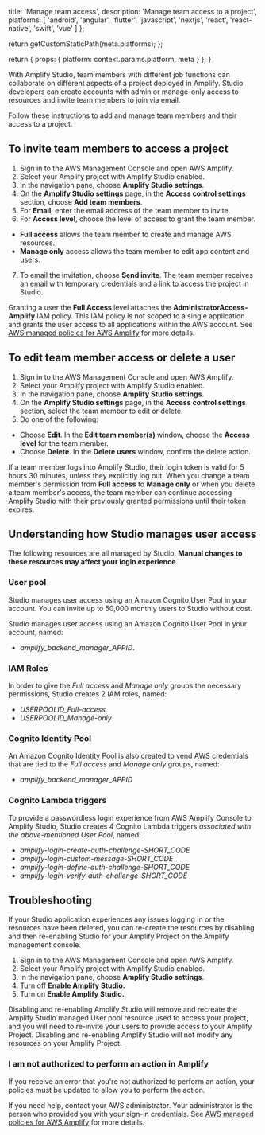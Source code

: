 
  title: 'Manage team access',
  description: 'Manage team access to a project',
  platforms: [
    'android',
    'angular',
    'flutter',
    'javascript',
    'nextjs',
    'react',
    'react-native',
    'swift',
    'vue'
  ]
};

  return getCustomStaticPath(meta.platforms);
};

  return {
    props: {
      platform: context.params.platform,
      meta
    }
  };
}

With Amplify Studio, team members with different job functions can collaborate on different aspects of a project deployed in Amplify. Studio developers can create accounts with admin or manage-only access to resources and invite team members to join via email.

Follow these instructions to add and manage team members and their access to a project.

## To invite team members to access a project

1. Sign in to the AWS Management Console and open AWS Amplify.
2. Select your Amplify project with Amplify Studio enabled.
3. In the navigation pane, choose **Amplify Studio settings**.
4. On the **Amplify Studio settings** page, in the **Access control settings** section, choose **Add team members**.
5. For **Email**, enter the email address of the team member to invite.
6. For **Access level**, choose the level of access to grant the team member.

- **Full access** allows the team member to create and manage AWS resources.
- **Manage only** access allows the team member to edit app content and users.

7. To email the invitation, choose **Send invite**. The team member receives an email with temporary credentials and a link to access the project in Studio.

<Callout warning>

Granting a user the **Full Access** level attaches the **AdministratorAccess-Amplify** IAM policy. This IAM policy is not scoped to a single application and grants the user access to all applications within the AWS account. See [AWS managed policies for AWS Amplify](https://docs.aws.amazon.com/amplify/latest/userguide/security-iam-awsmanpol.html) for more details.

</Callout>

## To edit team member access or delete a user

1. Sign in to the AWS Management Console and open AWS Amplify.
2. Select your Amplify project with Amplify Studio enabled.
3. In the navigation pane, choose **Amplify Studio settings**.
4. On the **Amplify Studio settings** page, in the **Access control settings** section, select the team member to edit or delete.
5. Do one of the following:

- Choose **Edit**. In the **Edit team member(s)** window, choose the **Access level** for the team member.
- Choose **Delete**. In the **Delete users** window, confirm the delete action.

<Callout warning>

If a team member logs into Amplify Studio, their login token is valid for 5 hours 30 minutes, unless they explicitly log out. When you change a team member's permission from **Full access** to **Manage only** or when you delete a team member's access, the team member can continue accessing Amplify Studio with their previously granted permissions until their token expires.

</Callout>

## Understanding how Studio manages user access

<Callout warning>

The following resources are all managed by Studio. **Manual changes to these resources may affect your login experience**.

</Callout>

### User pool

Studio manages user access using an Amazon Cognito User Pool in your account. You can invite up to 50,000 monthly users to Studio without cost.

Studio manages user access using an Amazon Cognito User Pool in your account, named:

- _amplify_backend_manager_APPID_.

### IAM Roles

In order to give the _Full access_ and _Manage only_ groups the necessary permissions, Studio creates 2 IAM roles, named:

- _USERPOOLID_Full-access_
- _USERPOOLID_Manage-only_

### Cognito Identity Pool

An Amazon Cognito Identity Pool is also created to vend AWS credentials that are tied to the _Full access_ and _Manage only_ groups, named:

- _amplify_backend_manager_APPID_

### Cognito Lambda triggers

To provide a passwordless login experience from AWS Amplify Console to Amplify Studio, Studio creates 4 Cognito Lambda triggers _associated with the above-mentioned User Pool_, named:

- _amplify-login-create-auth-challenge-SHORT_CODE_
- _amplify-login-custom-message-SHORT_CODE_
- _amplify-login-define-auth-challenge-SHORT_CODE_
- _amplify-login-verify-auth-challenge-SHORT_CODE_

## Troubleshooting

If your Studio application experiences any issues logging in or the resources have been deleted, you can re-create the resources by disabling and then re-enabling Studio for your Amplify Project on the Amplify management console.

1. Sign in to the AWS Management Console and open AWS Amplify.
2. Select your Amplify project with Amplify Studio enabled.
3. In the navigation pane, choose **Amplify Studio settings**.
4. Turn off **Enable Amplify Studio.**
5. Turn on **Enable Amplify Studio.**

<Callout warning>
  Disabling and re-enabling Amplify Studio will remove and recreate the Amplify
  Studio managed User pool resource used to access your project, and you will
  need to re-invite your users to provide access to your Amplify Project.
  Disabling and re-enabling Amplify Studio will not modify any resources on your
  Amplify Project.
</Callout>

### I am not authorized to perform an action in Amplify

If you receive an error that you're not authorized to perform an action, your policies must be updated to allow you to perform the action.

If you need help, contact your AWS administrator. Your administrator is the person who provided you with your sign-in credentials. See [AWS managed policies for AWS Amplify](https://docs.aws.amazon.com/amplify/latest/userguide/security-iam-awsmanpol.html) for more details.
